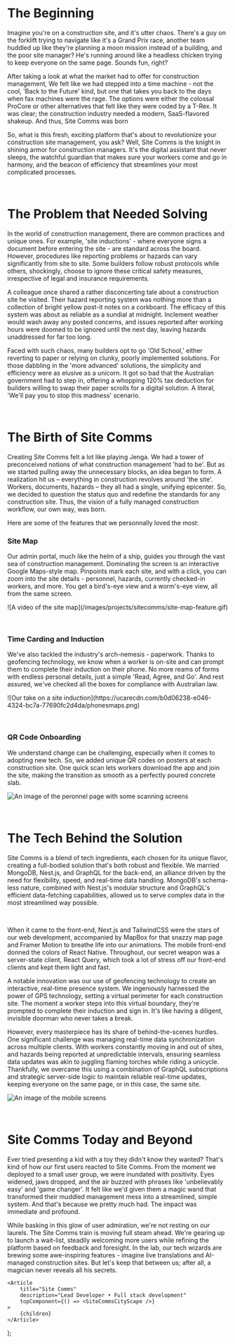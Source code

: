 
<SingleImageScaleView
	url="https://ucarecdn.com/0f7dd8d6-ed00-47ec-b496-65a21d1a6dba/dashboardshadow.png"
	alt="An image of the home screen"
	blurHash="U7Q0aRIt-;~p=^-n?aIp9Et6xujbb{D+Rj-o"
/>

&nbsp;

# The Beginning

Imagine you're on a construction site, and it's utter chaos. There's a guy on the forklift trying to navigate like it's a Grand Prix race, another team huddled up like they're planning a moon mission instead of a building, and the poor site manager? He's running around like a headless chicken trying to keep everyone on the same page. Sounds fun, right?

After taking a look at what the market had to offer for construction management, We felt like we had stepped into a time machine - not the cool, 'Back to the Future' kind, but one that takes you back to the days when fax machines were the rage. The options were either the colossal ProCore or other alternatives that felt like they were coded by a T-Rex. It was clear; the construction industry needed a modern, SaaS-flavored shakeup. And thus, Site Comms was born

So, what is this fresh, exciting platform that's about to revolutionize your construction site management, you ask? Well, Site Comms is the knight in shining armor for construction managers. It's the digital assistant that never sleeps, the watchful guardian that makes sure your workers come and go in harmony, and the beacon of efficiency that streamlines your most complicated processes.

&nbsp;

# The Problem that Needed Solving

In the world of construction management, there are common practices and unique ones. For example, 'site inductions' - where everyone signs a document before entering the site - are standard across the board. However, procedures like reporting problems or hazards can vary significantly from site to site. Some builders follow robust protocols while others, shockingly, choose to ignore these critical safety measures, irrespective of legal and insurance requirements.

A colleague once shared a rather disconcerting tale about a construction site he visited. Their hazard reporting system was nothing more than a collection of bright yellow post-it notes on a corkboard. The efficacy of this system was about as reliable as a sundial at midnight. Inclement weather would wash away any posted concerns, and issues reported after working hours were doomed to be ignored until the next day, leaving hazards unaddressed for far too long.

Faced with such chaos, many builders opt to go 'Old School,' either reverting to paper or relying on clunky, poorly implemented solutions. For those dabbling in the 'more advanced' solutions, the simplicity and efficiency were as elusive as a unicorn. It got so bad that the Australian government had to step in, offering a whopping 120% tax deduction for builders willing to swap their paper scrolls for a digital solution. A literal, 'We'll pay you to stop this madness' scenario.

&nbsp;

# The Birth of Site Comms

Creating Site Comms felt a lot like playing Jenga. We had a tower of preconceived notions of what construction management 'had to be'. But as we started pulling away the unnecessary blocks, an idea began to form. A realization hit us – everything in construction revolves around 'the site'. Workers, documents, hazards – they all had a single, unifying epicenter. So, we decided to question the status quo and redefine the standards for any construction site. Thus, the vision of a fully managed construction workflow, our own way, was born.

Here are some of the features that we personnally loved the most:

### Site Map

Our admin portal, much like the helm of a ship, guides you through the vast sea of construction management. Dominating the screen is an interactive Google Maps-style map. Pinpoints mark each site, and with a click, you can zoom into the site details - personnel, hazards, currently checked-in workers, and more. You get a bird's-eye view and a worm's-eye view, all from the same screen.

<div className="flex flex-col justify-center items-center p-2.5 bg-white border border-[#EBEBEB] rounded-3xl">
	![A video of the site map](/images/projects/sitecomms/site-map-feature.gif)
</div>

&nbsp;

### Time Carding and Induction

We've also tackled the industry's arch-nemesis - paperwork. Thanks to geofencing technology, we know when a worker is on-site and can prompt them to complete their induction on their phone. No more reams of forms with endless personal details, just a simple 'Read, Agree, and Go'. And rest assured, we've checked all the boxes for compliance with Australian law.

<div className="flex flex-col justify-center items-center p-2.5 bg-white border border-[#EBEBEB] rounded-3xl px-6">
	![Our take on a site
	induction](https://ucarecdn.com/b0d06238-e046-4324-bc7a-77690fc2d4da/phonesmaps.png)
</div>

&nbsp;

### QR Code Onboarding

We understand change can be challenging, especially when it comes to adopting new tech. So, we added unique QR codes on posters at each construction site. One quick scan lets workers download the app and join the site, making the transition as smooth as a perfectly poured concrete slab.

![An image of the peronnel page with some scanning screens](https://ucarecdn.com/1e50e59b-52c8-4c9e-a4fb-6fc966117afb/qrstuff.png)

&nbsp;

# The Tech Behind the Solution

Site Comms is a blend of tech ingredients, each chosen for its unique flavor, creating a full-bodied solution that's both robust and flexible. We married MongoDB, Nest.js, and GraphQL for the back-end, an alliance driven by the need for flexibility, speed, and real-time data handling. MongoDB's schema-less nature, combined with Nest.js's modular structure and GraphQL's efficient data-fetching capabilities, allowed us to serve complex data in the most streamlined way possible.

<SingleImageScaleView
	url="https://ucarecdn.com/45af5908-e8a3-4b3e-9b2c-beec07151275/hazards.png"
	alt="An image of the site management screen"
	blurHash="UKR3TW%M~qx[RPWBxuof?vRjIAof.8ofV@WB"
/>

&nbsp;

When it came to the front-end, Next.js and TailwindCSS were the stars of our web development, accompanied by MapBox for that snazzy map page and Framer Motion to breathe life into our animations. The mobile front-end donned the colors of React Native. Throughout, our secret weapon was a server-state client, React Query, which took a lot of stress off our front-end clients and kept them light and fast.

A notable innovation was our use of geofencing technology to create an interactive, real-time presence system. We ingeniously harnessed the power of GPS technology, setting a virtual perimeter for each construction site. The moment a worker steps into this virtual boundary, they're prompted to complete their induction and sign in. It&apos;s like having a diligent, invisible doorman who never takes a break.

However, every masterpiece has its share of behind-the-scenes hurdles. One significant challenge was managing real-time data synchronization across multiple clients. With workers constantly moving in and out of sites, and hazards being reported at unpredictable intervals, ensuring seamless data updates was akin to juggling flaming torches while riding a unicycle. Thankfully, we overcame this using a combination of GraphQL subscriptions and strategic server-side logic to maintain reliable real-time updates, keeping everyone on the same page, or in this case, the same site.

![An image of the mobile screens](https://ucarecdn.com/d6979926-56ca-4e23-9dde-cf02a5112f9d/cityphones2.png)

&nbsp;

# Site Comms Today and Beyond

Ever tried presenting a kid with a toy they didn't know they wanted? That's kind of how our first users reacted to Site Comms. From the moment we deployed to a small user group, we were inundated with positivity. Eyes widened, jaws dropped, and the air buzzed with phrases like 'unbelievably easy' and 'game changer'. It felt like we'd given them a magic wand that transformed their muddled management mess into a streamlined, simple system. And that's because we pretty much had. The impact was immediate and profound.

While basking in this glow of user admiration, we're not resting on our laurels. The Site Comms train is moving full steam ahead. We're gearing up to launch a wait-list, steadily welcoming more users while refining the platform based on feedback and foresight. In the lab, our tech wizards are brewing some awe-inspiring features - imagine live translations and AI-managed construction sites. But let's keep that between us; after all, a magician never reveals all his secrets.

	<Article
		title="Site Comms"
		description="Lead Developer • Full stack development"
		topComponent={() => <SiteCommsCityScape />}
	>
		{children}
	</Article>
);
